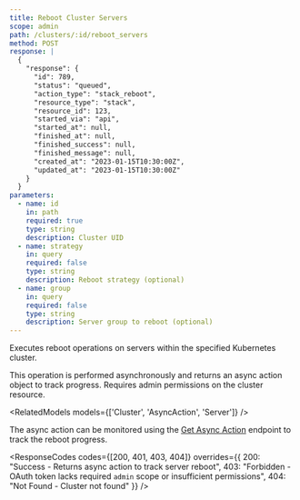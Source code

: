 ```yaml
---
title: Reboot Cluster Servers
scope: admin
path: /clusters/:id/reboot_servers
method: POST
response: |
  {
    "response": {
      "id": 789,
      "status": "queued",
      "action_type": "stack_reboot",
      "resource_type": "stack",
      "resource_id": 123,
      "started_via": "api",
      "started_at": null,
      "finished_at": null,
      "finished_success": null,
      "finished_message": null,
      "created_at": "2023-01-15T10:30:00Z",
      "updated_at": "2023-01-15T10:30:00Z"
    }
  }
parameters:
  - name: id
    in: path
    required: true
    type: string
    description: Cluster UID
  - name: strategy
    in: query
    required: false
    type: string
    description: Reboot strategy (optional)
  - name: group
    in: query
    required: false
    type: string
    description: Server group to reboot (optional)
---
```


Executes reboot operations on servers within the specified Kubernetes cluster.

This operation is performed asynchronously and returns an async action object to track progress. Requires admin permissions on the cluster resource.

<RelatedModels models={['Cluster', 'AsyncAction', 'Server']} />

The async action can be monitored using the [Get Async Action](/v3/endpoints/async-actions/show) endpoint to track the reboot progress.

<ResponseCodes 
  codes={[200, 401, 403, 404]}
  overrides={{
    200: "Success - Returns async action to track server reboot",
    403: "Forbidden - OAuth token lacks required `admin` scope or insufficient permissions",
    404: "Not Found - Cluster not found"
  }}
/>